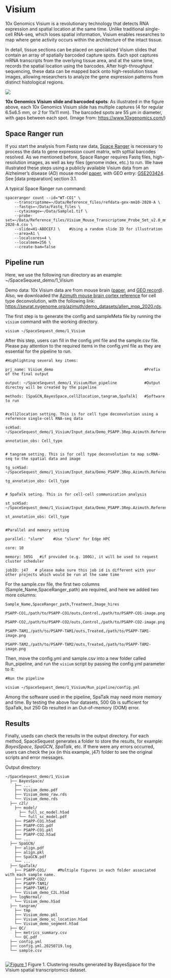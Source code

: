 # Visium

10x Genomics Visium is a revolutionary technology that detects RNA expression and spatial location at the same time. Unlike traditional single-cell RNA-seq, which loses spatial information, Visium enables researches to map where gene activity occurs within the architecture of the intact tissue.

In detail, tissue sections can be placed on specialized Visium slides that contain an array of spatially barcoded capture spots. Each spot captures mRNA transcripts from the overlying tissue area, and at the same time, records the spatial location using the barcodes. After high-throughput sequencing, these data can be mapped back onto high-resolution tissue images, allowing researchers to analyze the gene expression patterns from distinct histological regions.

[![](https://ngisweden.scilifelab.se/wp-content/uploads/2021/02/Visium-gene-expression-slide-1024x390.png)](https://ngisweden.scilifelab.se/wp-content/uploads/2021/02/Visium-gene-expression-slide-1024x390.png){target="_blank"}

**10x Genomics Visium slide and barcoded spots**: As illustrated in the figure above, each 10x Genomics Visium slide has multiple captures (4 for regular 6.5x6.5 mm, or 2 for 11x11 mm). The barcoded spots are 55 μm in diameter, with gaps between each spot. (Image from: [https://www.10xgenomics.com/](https://www.10xgenomics.com/){target="_blank"})


## Space Ranger run

If you start the analysis from Fastq raw data, [Space Ranger](https://www.10xgenomics.com/support/software/space-ranger/2.1){target="_blank"} is necessary to process the data to gene expression count matrix, with spttial barcodes resolved. As we mentioned before, Space Ranger requires Fastq files, high-resolution images, as well as key files (genome index, etc.) to run. We have illustrated these steps using a publicly available Visium data from an Alzheimer's disease (AD) mouse model [paper](https://alz-journals.onlinelibrary.wiley.com/doi/10.1002/alz.12821){target="_blank"}, with GEO entry: [GSE203424](https://www.ncbi.nlm.nih.gov/geo/query/acc.cgi?acc=GSE203424){target="_blank"}. See [data preparation] section 3.1.

A typical Space Ranger run command:

```
spaceranger count --id="WT-CO1" \
    --transcriptome=~/Data/Reference_files/refdata-gex-mm10-2020-A \
    --fastqs=~/Data/Fastq_files \
    --cytaimage=~/Data/Sample1.tif \
    --probe-set=~/Data/Reference_files/Visium_Mouse_Transcriptome_Probe_Set_v2.0_mm10-2020-A.csv \
    --slide=H1-ABDCEFJ \    #Using a random slide ID for illustration
    --area=A1 \
    --localcores=4 \
    --localmem=256 \
    --create-bam=false
```

## Pipeline run

Here, we use the following run directory as an example: ~/SpaceSequest_demo/1_Visium

Demo data: 10x Visium data are from mouse brain ([paper](https://alz-journals.onlinelibrary.wiley.com/doi/10.1002/alz.12821){target="_blank"}, and [GEO record](https://www.ncbi.nlm.nih.gov/geo/query/acc.cgi?acc=GSE203424){target="_blank"}). Also, we downloaded the [Azimuth mouse brain cortex reference](https://azimuth.hubmapconsortium.org/references/#Mouse%20-%20Motor%20Cortex){target="_blank"} for cell type deconvolution, with the following link: [https://seurat.nygenome.org/azimuth/demo_datasets/allen_mop_2020.rds](https://seurat.nygenome.org/azimuth/demo_datasets/allen_mop_2020.rds){target="_blank"}.

The first step is to generate the config and sampleMeta file by running the `visium` command with the working directory.

```
visium ~/SpaceSequest_demo/1_Visium
```

After this step, users can fill in the config.yml file and the sample.csv file. Please pay attention to the required items in the config.yml file as they are essential for the pipeline to run.

```
#Highlighting several key items:

prj_name: Visium_demo                                        #Prefix of the final output

output: ~/SpaceSequest_demo/1_Visium/Run_pipeline            #Output directoy will be created by the pipeline

methods: [SpaGCN,BayesSpace,cell2location,tangram,SpaTalk]   #Software to run


#cell2location setting. This is for cell type deconvolution using a reference single-cell RNA-seq data

scH5ad: ~/SpaceSequest_demo/1_Visium/Input_data/Demo_PSAPP.3Rep.Azimuth.Reference.h5ad 

annotation_obs: Cell_type


# tangram setting. This is for cell type deconvolution to map scRNA-seq to the spatial data and image

tg_scH5ad: ~/SpaceSequest_demo/1_Visium/Input_data/Demo_PSAPP.3Rep.Azimuth.Reference.h5ad 

tg_annotation_obs: Cell_type


# SpaTalk seting. This is for cell-cell communication analysis

st_scH5ad: ~/SpaceSequest_demo/1_Visium/Input_data/Demo_PSAPP.3Rep.Azimuth.Reference.h5ad 

st_annotation_obs: Cell_type


#Parallel and memory setting                                                                                                                                

parallel: "slurm"    #Use "slurm" for Edge HPC                                                                                                  

core: 10

memory: 505G   #if provided (e.g. 100G), it will be used to request cluster scheduler                                                               

jobID: j47   # please make sure this job id is different with your other projects which would be run at the same time      

```


For the sample.csv file, the first two columns (Sample_Name,SpaceRanger_path) are required, and here we added two more columns:


```
Sample_Name,SpaceRanger_path,Treatment,Image_hires

PSAPP-CO1,/path/to/PSAPP-CO1/outs,Control,/path/to/PSAPP-CO1-image.png

PSAPP-CO2,/path/to/PSAPP-CO2/outs,Control,/path/to/PSAPP-CO2-image.png

PSAPP-TAM1,/path/to/PSAPP-TAM1/outs,Treated,/path/to/PSAPP-TAM1-image.png

PSAPP-TAM2,/path/to/PSAPP-TAM2/outs,Treated,/path/to/PSAPP-TAM2-image.png
```


Then, move the config.yml and sample.csv into a new folder called Run_pipeline, and run the `visium` script by passing the config.yml parameter to it:

```
#Run the pipeline

visium ~/SpaceSequest_demo/1_Visium/Run_pipeline/config.yml
```

Among the software used in the pipeline, SpaTalk may need more memory and time. By testing the above four datasets, 500 Gb is sufficient for SpaTalk, but 250 Gb resulted in an Out-of-memory (OOM) error.

## Results

Finally, useds can check the results in the output directory. For each method, SpaceSequest generates a folder to store the results, for example: *BayesSpace*, *SpaGCN*, *SpaTalk*, etc. If there were any errors occurred, users can check the jxx (in this example, j47) folder to see the original scripts and error messages.

Output directory:

```
~/SpaceSequest_demo/1_Visium
  ├── BayesSpace/
    ├── ...
    ├── Visium_demo.pdf
    ├── Visium_demo_raw.rds
    └── Visium_demo.rds
  ├── c2l/
    ├── model/
      ├── full_sc_model.h5ad
      └── full_sc_model.pdf
    ├── PSAPP-CO1.h5ad
    ├── PSAPP-CO1.pdf
    ├── PSAPP-CO1.pkl
    ├── PSAPP-CO2.h5ad
    └── ...
  ├── SpaGCN/
    ├── align.pdf
    ├── align.pkl
    ├── SpaGCN.pdf
    └── ...
  ├── SpaTalk/
    ├── PSAPP-CO1/     #Multiple figures in each folder associated with each sample name.
    ├── PSAPP-CO2/
    ├── PSAPP-TAM1/
    ├── PSAPP-TAM1/
    └── Visium_demo_C2L.h5ad
  ├── logNormal/
    └── Visium_demo.h5ad
  ├── tangram/
    ├── tmp
    ├── Visium_demo.pkl
    ├── Visium_demo_sc_location.h5ad
    └── Visium_demo_segment.h5ad
  ├── QC/
    ├── metrics_summary.csv
    └── QC.pdf
  ├── config.yml
  ├── config.yml.20250719.log
  └── sample.csv


```
[![Figure 1](https://interactivereport.github.io/SpaceSequest/images/Visium_image.png)](https://interactivereport.github.io/SpaceSequest/images/Visium_image.png)
Figure 1. Clustering results generated by BayesSpace for the Visium spatial transcriptomics dataset.
